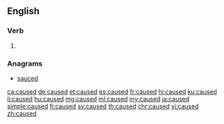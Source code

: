 ==English==

===Verb===
{{head|en|verb form}}

# {{en-past of|cause}}

===Anagrams===
* [[sauced#English|sauced]]

[[ca:caused]]
[[de:caused]]
[[et:caused]]
[[es:caused]]
[[fr:caused]]
[[hi:caused]]
[[ku:caused]]
[[li:caused]]
[[hu:caused]]
[[mg:caused]]
[[ml:caused]]
[[my:caused]]
[[ja:caused]]
[[simple:caused]]
[[fi:caused]]
[[sv:caused]]
[[th:caused]]
[[chr:caused]]
[[vi:caused]]
[[zh:caused]]
